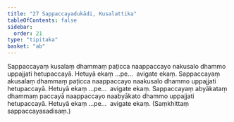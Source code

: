 ```yaml
---
title: "27 Sappaccayadukādi, Kusalattika"
tableOfContents: false
sidebar:
  order: 21
type: "tipitaka"
basket: "ab"
---
```



<DynamicBreadcrumb />

<Division number="36">

<Paragraph number="101">
Sappaccayaṃ kusalaṃ dhammaṃ paṭicca naappaccayo nakusalo dhammo uppajjati hetupaccayā. Hetuyā ekaṃ …pe…  avigate ekaṃ.
</Paragraph>

<Paragraph number="102">
Sappaccayaṃ akusalaṃ dhammaṃ paṭicca naappaccayo naakusalo dhammo uppajjati hetupaccayā. Hetuyā ekaṃ …pe…  avigate ekaṃ.
</Paragraph>

<Paragraph number="103">
Sappaccayaṃ abyākataṃ dhammaṃ paccayā naappaccayo naabyākato dhammo uppajjati hetupaccayā. Hetuyā ekaṃ …pe…  avigate ekaṃ. (Saṃkhittaṃ sappaccayasadisaṃ.)
</Paragraph>
</Division>